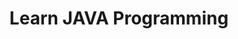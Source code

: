 ---
title: "Learn JAVA Programming"
publishedAt: "2025-01-01"
images:
  - "/images/projects/project-01/giphy.webp"
---